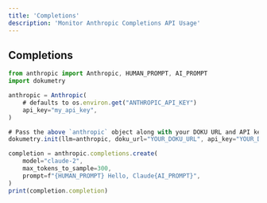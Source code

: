 ```yaml
---
title: 'Completions'
description: 'Monitor Anthropic Completions API Usage'
---
```


## Completions

```javascript
from anthropic import Anthropic, HUMAN_PROMPT, AI_PROMPT
import dokumetry

anthropic = Anthropic(
    # defaults to os.environ.get("ANTHROPIC_API_KEY")
    api_key="my_api_key",
)

# Pass the above `anthropic` object along with your DOKU URL and API key and this will make sure that all Anthropic calls are automatically tracked.
dokumetry.init(llm=anthropic, doku_url="YOUR_DOKU_URL", api_key="YOUR_DOKU_TOKEN")

completion = anthropic.completions.create(
    model="claude-2",
    max_tokens_to_sample=300,
    prompt=f"{HUMAN_PROMPT} Hello, Claude{AI_PROMPT}",
)
print(completion.completion)
```

